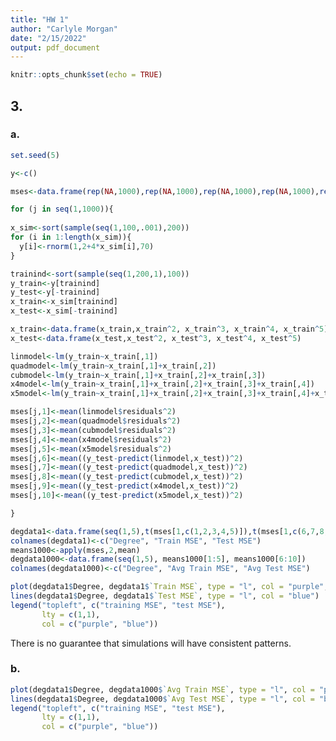 ```yaml
---
title: "HW 1"
author: "Carlyle Morgan"
date: "2/15/2022"
output: pdf_document
---
```


```r
knitr::opts_chunk$set(echo = TRUE)
```


## 3.

### a.
```r
set.seed(5)

y<-c()

mses<-data.frame(rep(NA,1000),rep(NA,1000),rep(NA,1000),rep(NA,1000),rep(NA,1000),rep(NA,1000),rep(NA,1000),rep(NA,1000),rep(NA,1000),rep(NA,1000))

for (j in seq(1,1000)){
  
x_sim<-sort(sample(seq(1,100,.001),200))
for (i in 1:length(x_sim)){
  y[i]<-rnorm(1,2+4*x_sim[i],70)
}

trainind<-sort(sample(seq(1,200,1),100))
y_train<-y[trainind]
y_test<-y[-trainind]
x_train<-x_sim[trainind]
x_test<-x_sim[-trainind]

x_train<-data.frame(x_train,x_train^2, x_train^3, x_train^4, x_train^5)
x_test<-data.frame(x_test,x_test^2, x_test^3, x_test^4, x_test^5)

linmodel<-lm(y_train~x_train[,1])
quadmodel<-lm(y_train~x_train[,1]+x_train[,2])
cubmodel<-lm(y_train~x_train[,1]+x_train[,2]+x_train[,3])
x4model<-lm(y_train~x_train[,1]+x_train[,2]+x_train[,3]+x_train[,4])
x5model<-lm(y_train~x_train[,1]+x_train[,2]+x_train[,3]+x_train[,4]+x_train[,5])

mses[j,1]<-mean(linmodel$residuals^2)
mses[j,2]<-mean(quadmodel$residuals^2)
mses[j,3]<-mean(cubmodel$residuals^2)
mses[j,4]<-mean(x4model$residuals^2)
mses[j,5]<-mean(x5model$residuals^2)
mses[j,6]<-mean((y_test-predict(linmodel,x_test))^2)
mses[j,7]<-mean((y_test-predict(quadmodel,x_test))^2)
mses[j,8]<-mean((y_test-predict(cubmodel,x_test))^2)
mses[j,9]<-mean((y_test-predict(x4model,x_test))^2)
mses[j,10]<-mean((y_test-predict(x5model,x_test))^2)

}

degdata1<-data.frame(seq(1,5),t(mses[1,c(1,2,3,4,5)]),t(mses[1,c(6,7,8,9,10)]))
colnames(degdata1)<-c("Degree", "Train MSE", "Test MSE")
means1000<-apply(mses,2,mean)
degdata1000<-data.frame(seq(1,5), means1000[1:5], means1000[6:10])
colnames(degdata1000)<-c("Degree", "Avg Train MSE", "Avg Test MSE")

plot(degdata1$Degree, degdata1$`Train MSE`, type = "l", col = "purple", ylab = "MSE", xlab = "Polynomial Degree", ylim = c(4700,6400), main = "R = 1 Simulations")
lines(degdata1$Degree, degdata1$`Test MSE`, type = "l", col = "blue")
legend("topleft", c("training MSE", "test MSE"),
       lty = c(1,1),
       col = c("purple", "blue"))
```

There is no guarantee that simulations will have consistent patterns.

### b.

```r
plot(degdata1$Degree, degdata1000$`Avg Train MSE`, type = "l", col = "purple", ylab = "MSE", xlab = "Polynomial Degree", ylim = c(4000,6000), main = "R = 1000 Simulations")
lines(degdata1$Degree, degdata1000$`Avg Test MSE`, type = "l", col = "blue")
legend("topleft", c("training MSE", "test MSE"),
       lty = c(1,1),
       col = c("purple", "blue"))
```


